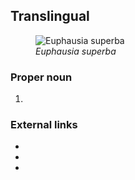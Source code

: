 ==Translingual==
[[File:Antarctic_krill_(Euphausia_superba).jpg|thumb|''Euphausia superba'']]
===Proper noun===
{{taxoninfl|i=1|g=f|head=[[Euphasia]] {{epinew|superbus|superba|la}}}}

# {{taxon|species|genus|Euphausia|the {{vern|Antarctic krill}}, the most abundant species of [[krill]], marine [[crustacean]] [[plankton]], food for [[whale]]s, [[penguin]]s, fish, seals and birds, and keystone organism of the Antarctic ecosystem}}

===External links===
* {{pedia}}
* {{specieslite}}
* {{comcatlite}}